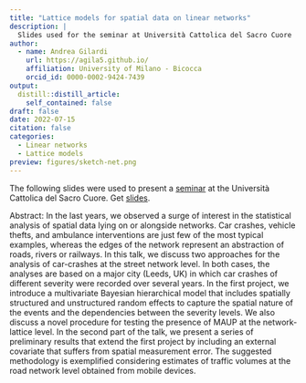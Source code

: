 ```yaml
---
title: "Lattice models for spatial data on linear networks"
description: |
  Slides used for the seminar at Università Cattolica del Sacro Cuore
author:
  - name: Andrea Gilardi
    url: https://agila5.github.io/
    affiliation: University of Milano - Bicocca
    orcid_id: 0000-0002-9424-7439
output:
  distill::distill_article:
    self_contained: false
draft: false
date: 2022-07-15
citation: false
categories:
  - Linear networks
  - Lattice models
preview: figures/sketch-net.png
---
```


The following slides were used to present a <a href="https://groups.google.com/u/1/g/sis-news/c/o_oAeX6Cpwo" target="_blank" rel="nopener">seminar</a> at the Università Cattolica del Sacro Cuore. Get <a href="https://docs.google.com/viewer?url=https://raw.githubusercontent.com/agila5/agila5.github.io/master/data/presentations/2022-07-15-unicatt/main.pdf" target="_blank" rel="nopener">slides</a>. 

Abstract: In the last years, we observed a surge of interest in the statistical analysis of spatial data lying on or alongside networks. Car crashes, vehicle thefts, and ambulance interventions are just few of the most typical examples, whereas the edges of the network represent an abstraction of roads, rivers or railways. In this talk, we discuss two approaches for the analysis of car-crashes at the street network level. In both cases, the analyses are based on a major city (Leeds, UK) in which car crashes of different severity were recorded over several years. In the first project, we introduce a multivariate Bayesian hierarchical model that includes spatially structured and unstructured random effects to capture the spatial nature of the events and the dependencies between the severity levels. We also discuss a novel procedure for testing the presence of MAUP at the network-lattice level. In the second part of the talk, we present a series of preliminary results that extend the first project by including an external covariate that suffers from spatial measurement error. The suggested methodology is exemplified considering estimates of traffic volumes at the road network level obtained from mobile devices.

